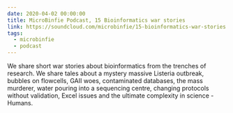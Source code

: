 ```yaml
---
date: 2020-04-02 00:00:00
title: MicroBinfie Podcast, 15 Bioinformatics war stories
link: https://soundcloud.com/microbinfie/15-bioinformatics-war-stories
tags:
  - microbinfie
  - podcast
---
```

We share short war stories about bioinformatics from the trenches of
research. We share tales about a mystery massive Listeria outbreak,
bubbles on flowcells, GAII woes, contaminated databases, the mass
murderer, water pouring into a sequencing centre, changing protocols
without validation, Excel issues and the ultimate complexity in
science - Humans.

